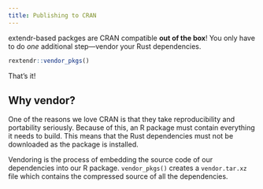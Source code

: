 ```yaml
---
title: Publishing to CRAN
---
```


extendr-based packges are CRAN compatible **out of the box**! You only have to do _one_ additional step—vendor your Rust dependencies. 

```r
rextendr::vendor_pkgs()
```

That's it! 

## Why vendor?

One of the reasons we love CRAN is that they take reproducibility and portability seriously. Because of this, an R package must contain everything it needs to build. This means that the Rust dependencies must not be downloaded as the package is installed. 

Vendoring is the process of embedding the source code of our dependencies into our R package. `vendor_pkgs()` creates a `vendor.tar.xz` file which contains the compressed source of all the dependencies. 


